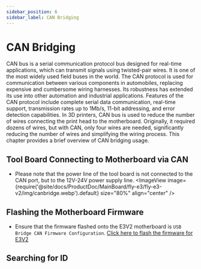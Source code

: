 ```yaml
---
sidebar_position: 6
sidebar_label: CAN Bridging
---
```






# CAN Bridging

CAN bus is a serial communication protocol bus designed for real-time applications, which can transmit signals using twisted-pair wires. It is one of the most widely used field buses in the world. The CAN protocol is used for communication between various components in automobiles, replacing expensive and cumbersome wiring harnesses. Its robustness has extended its use into other automation and industrial applications. Features of the CAN protocol include complete serial data communication, real-time support, transmission rates up to 1Mb/s, 11-bit addressing, and error detection capabilities.
In 3D printers, CAN bus is used to reduce the number of wires connecting the print head to the motherboard. Originally, it required dozens of wires, but with CAN, only four wires are needed, significantly reducing the number of wires and simplifying the wiring process.
This chapter provides a brief overview of CAN bridging usage.

## Tool Board Connecting to Motherboard via CAN

* Please note that the power line of the tool board is not connected to the CAN port, but to the 12V-24V power supply line.
<ImageView image={require('@site/docs/ProductDoc/MainBoard/fly-e3/fly-e3-v2/img/canbridge.webp').default} size="80%" align="center" />

## Flashing the Motherboard Firmware

* Ensure that the firmware flashed onto the E3V2 motherboard is `USB Bridge CAN Firmware Configuration`.
[Click here to flash the firmware for E3V2](/docs/ProductDoc/MainBoard/fly-e3/fly-e3-v2/flash/can.mdx)

## Searching for ID

<GetCanbusUUID />